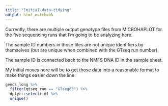 ```yaml
---
title: "Initial-data-tidying"
output: html_notebook
---
```


Currently, there are multiple output genotype files from MICROHAPLOT for the five sequencing runs that I'm going to be analyzing here.

The sample ID numbers in those files are not unique identifiers by themselves (but are unique when combined with the GTseq run number). 

The sample ID is connected back to the NMFS DNA ID in the sample sheet.

My initial moves here will be to get those data into a reasonable format to make things easier down the line.

```r
genos_long %>%
  filter(gtseq_run == "GTseq63") %>%
  dplyr::select(id) %>%
  unique()

```


